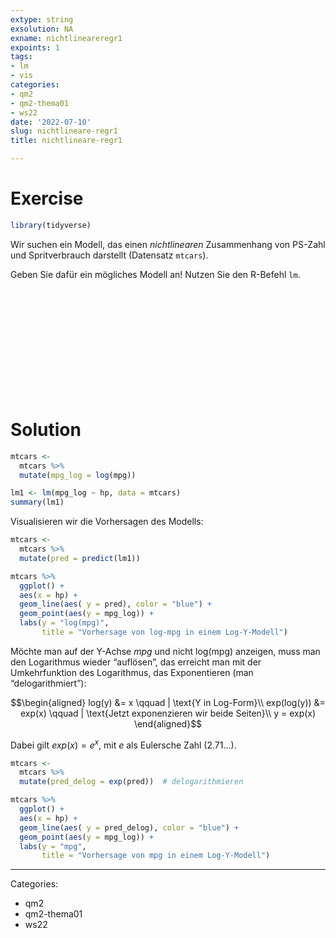 ```yaml
---
extype: string
exsolution: NA
exname: nichtlineareregr1
expoints: 1
tags:
- lm
- vis
categories:
- qm2
- qm2-thema01
- ws22
date: '2022-07-10'
slug: nichtlineare-regr1
title: nichtlineare-regr1

---
```



# Exercise

```r
library(tidyverse)
```


Wir suchen ein Modell, das einen *nichtlinearen* Zusammenhang von PS-Zahl und Spritverbrauch darstellt (Datensatz `mtcars`).


Geben Sie dafür ein mögliches Modell an! Nutzen Sie den R-Befehl `lm`. 



</br>
</br>
</br>
</br>
</br>
</br>
</br>
</br>
</br>
</br>

# Solution


```r
mtcars <-
  mtcars %>% 
  mutate(mpg_log = log(mpg)) 

lm1 <- lm(mpg_log ~ hp, data = mtcars)
summary(lm1)
```


Visualisieren wir die Vorhersagen des Modells:


```r
mtcars <-
  mtcars %>% 
  mutate(pred = predict(lm1))
```


```r
mtcars %>% 
  ggplot() +
  aes(x = hp) +
  geom_line(aes( y = pred), color = "blue") +
  geom_point(aes(y = mpg_log)) +
  labs(y = "log(mpg)",
       title = "Vorhersage von log-mpg in einem Log-Y-Modell")
```


Möchte man auf der Y-Achse *mpg* und nicht log(mpg) anzeigen, muss man den Logarithmus wieder "auflösen", das erreicht man mit der Umkehrfunktion des Logarithmus, das Exponentieren (man "delogarithmiert"):

$$\begin{aligned}
log(y) &= x \qquad | \text{Y in Log-Form}\\
    exp(log(y)) &= exp(x)  \qquad | \text{Jetzt exponenzieren wir beide Seiten}\\
    y = exp(x)
\end{aligned}$$


Dabei gilt $exp(x) = e^x$, mit $e$ als Eulersche Zahl (2.71...).



```r
mtcars <-
  mtcars %>% 
  mutate(pred_delog = exp(pred))  # delogarithmieren
```


```r
mtcars %>% 
  ggplot() +
  aes(x = hp) +
  geom_line(aes( y = pred_delog), color = "blue") +
  geom_point(aes(y = mpg_log)) +
  labs(y = "mpg",
       title = "Vorhersage von mpg in einem Log-Y-Modell")
```




---

Categories: 

- qm2
- qm2-thema01
- ws22

